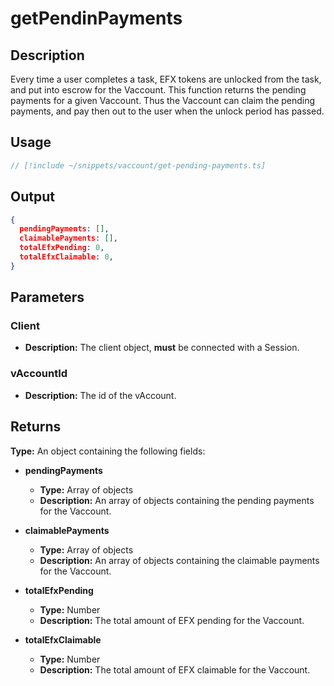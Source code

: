 # getPendinPayments

## Description

Every time a user completes a task, EFX tokens are unlocked from the task, and put into escrow for the Vaccount. This function returns the pending payments for a given Vaccount.
Thus the Vaccount can claim the pending payments, and pay then out to the user when the unlock period has passed.


## Usage

```ts twoslash
// [!include ~/snippets/vaccount/get-pending-payments.ts]
```

## Output

```json
{
  pendingPayments: [],
  claimablePayments: [],
  totalEfxPending: 0,
  totalEfxClaimable: 0,
}
```

## Parameters

### Client
- **Description:** The client object, **must** be connected with a Session.

### vAccountId
- **Description:** The id of the vAccount.

## Returns

**Type:**  An object containing the following fields: 

- **pendingPayments**
  - **Type:** Array of objects
  - **Description:** An array of objects containing the pending payments for the Vaccount.

- **claimablePayments**
  - **Type:** Array of objects
  - **Description:** An array of objects containing the claimable payments for the Vaccount.

- **totalEfxPending**
  - **Type:** Number
  - **Description:** The total amount of EFX pending for the Vaccount.

- **totalEfxClaimable**
  - **Type:** Number
  - **Description:** The total amount of EFX claimable for the Vaccount.


